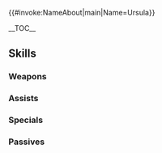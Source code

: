 {{#invoke:NameAbout|main|Name=Ursula}}{{HeroPage Tabs|{{PAGENAME}}}}
{{Hero Infobox
|Name=Ursula
|Title=Blue Crow
|GrowthModifier= None
|WeaponType=Blue Tome
|Origin=Fire Emblem: The Blazing Blade
|Gender=Female
|MoveType=Cavalry
|actorEN=Misty Lee
|actorJP=水橋かおり
|artist=ことぶきつかさ
|resplendentArtist=とよた瑣織
|releaseDate=March 10, 2017
|additionDate = February 2, 2017
|TagID=ウルスラ
|InternalID=81
|Properties=ghb,limited,resplendent,dokkalfheimr
|cv1=6
|cv2=2900800
|description=A cruel member of the Black Fang assassins. Lends her service only to someone truly perfect. Appears in Fire Emblem: The Blazing Blade.
|resplendentStartTime=2023-09-25T07:00:00Z
|resplendentEndTime=2023-10-10T06:59:59Z
}}

__TOC__

{{Stats Page|Hero={{BASEPAGENAME}}
|Lv1HP=16|Lv1ATK=7|Lv1SPD=8|Lv1DEF=4|Lv1RES=8
|GRHP=45|GRATK=50|GRSPD=55|GRDEF=35|GRRES=50
}}

==Skills==
===Weapons===
{{Weapons Table
|weapon1=Thunder
|weapon1Default=1
|weapon1Unlock=1
|weapon2=Elthunder
|weapon2Default=3
|weapon2Unlock=2
|weapon3=Blárwolf
|weapon3Default=4
|weapon3Unlock=3
|weapon4=Blárwolf+
|weapon4Default=5
|weapon4Unlock=5
|weapon5=Blue-Crow Tome
|weapon5Unlock=5
}}

===Assists===
{{Assists Table
}}

===Specials===
{{Specials Table
|special1=Rising Thunder
|special1Default=4
|special1Unlock=3
|special2=Growing Thunder
|special2Default=
|special2Unlock=4
}}
===Passives===
{{Passives Table
|passiveA1=Death Blow 1
|passiveA2=Death Blow 2
|passiveA3=Death Blow 3
|passiveA1Unlock=3
|passiveA2Unlock=4
|passiveA3Unlock=5
|passiveC1=Threaten Res 1
|passiveC2=Threaten Res 2
|passiveC3=Threaten Res 3
|passiveC1Unlock=1
|passiveC2Unlock=2
|passiveC3Unlock=4
}}

{{Heroes Navbox}}